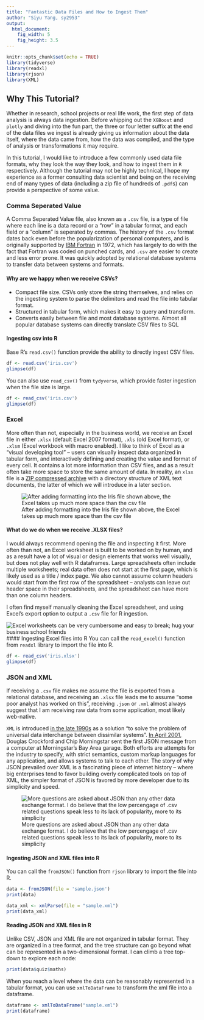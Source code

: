```yaml
---
title: "Fantastic Data Files and How to Ingest Them"
author: "Siyu Yang, sy2953"
output: 
  html_document: 
    fig_width: 5
    fig_height: 3.5
---
```


```r
knitr::opts_chunk$set(echo = TRUE)
library(tidyverse)
library(readxl)
library(rjson)
library(XML)

```


## Why This Tutorial?
Whether in research, school projects or real life work, the first step of data analysis is always data ingestion. Before whipping out the `XGBoost` and `plotly` and diving into the fun part, the three or four letter suffix at the end of the data files we ingest is already giving us information about the data itself, where the data came from, how the data was compiled, and the type of analysis or transformations it may require. 

In this tutorial, I would like to introduce a few commonly used data file formats, why they look the way they look, and how to ingest them in `R` respectively. Although the tutorial may not be highly technical, I hope my experience as a former consulting data scientist and being on the receiving end of many types of data (including a zip file of hundreds of `.pdf`s) can provide a perspective of some value.

### Comma Seperated Value
A Comma Seperated Value file, also known as a `.csv` file, is a type of file where each line is a data record or a "row" in a tabular format, and each field or a "column" is seperated by commas. The history of the `.csv` format dates back even before the popularization of personal computers, and is originally supported by [IBM Fortran](https://blog.sqlizer.io/posts/csv-history/) in 1972, which has largely to do with the fact that Fortran was coded on punched cards, and `.csv` are easier to create and less error prone. It was quickly adopted by relational database systems to transfer data between systems and formats.

#### Why are we happy when we receive CSVs?
- Compact file size. CSVs only store the string themselves, and relies on the ingesting system to parse the delimitors and read the file into tabular format.
- Structured in tabular form, which makes it easy to query and transform.
- Converts easily between file and most database systems. Almost all popular database systems can directly translate CSV files to SQL

#### Ingesting csv into R
Base R's `read.csv()` function provide the ability to directly ingest CSV files.
```r
df <- read.csv('iris.csv')
glimpse(df)
```
You can also use `read_csv()` from `tydyverse`, which provide faster ingestion when the file size is large.

```r
df <- read_csv('iris.csv')
glimpse(df)
```

### Excel
More often than not, especially in the business world, we receive an Excel file in either `.xlsx` (default Excel 2007 format), `.xls` (old Excel format), or `.xlsm` (Excel workbook with macro enabled). I like to think of Excel as a "visual developing tool" -- users can visually inspect data organized in tabular form, and interactively defining and creating the value and format of every cell. It contains a lot more information than CSV files, and as a result often take more space to store the same amount of data. In reality, an `xlsx` file is a [ZIP compressed archive](https://en.wikipedia.org/wiki/Microsoft_Excel) with a directory structure of XML text documents, the latter of which we will introduce in a later section.

![After adding formatting into the Iris file shown above, the Excel takes up much more space than the csv file](fig1.png)

#### What do we do when we receive .XLSX files?
I would always recommend opening the file and inspecting it first. More often than not, an Excel worksheet is built to be worked on by human, and as a result have a lot of visual or design elements that works well visually, but does not play well with R dataframes. Large spreadsheets often include multiple worksheets; real data often does not start at the first page, which is likely used as a title / index page. We also cannot assume column headers would start from the first row of the spreadsheet -- analysts can leave out header space in their spreadsheets, and the spreadsheet can have more than one column headers.

I often find myself manually cleaning the Excel spreadsheet, and using Excel's export option to output a `.csv` file for R ingestion.

![Excel worksheets can be very cumbersome and easy to break; hug your business school friends](fig2.png)
#### Ingesting Excel files into R
You can call the `read_excel()` function from `readxl` library to import the file into R.

```r
df <- read_csv('iris.xlsx')
glimpse(df)
```
### JSON and XML
If receiving a `.csv` file makes me assume the file is exported from a relational database, and receiving an `.xlsx` file leads me to assume "some poor analyst has worked on this", receiving `.json` or `.xml` almost always suggest that I am receiving raw data from some application, most likely web-native.

`XML` is introduced [in the late 1990s](https://www.toptal.com/web/json-vs-xml-part-1) as a solution "to solve the problem of universal data interchange between dissimilar systems". [In April 2001](https://twobithistory.org/2017/09/21/the-rise-and-rise-of-json.html), Douglas Crockford and Chip Morningstar sent the first JSON message from a computer at Morningstar’s Bay Area garage. Both efforts are attempts for the industry to specify, with strict semantics, custom markup languages for any application, and allows systems to talk to each other. The story of why JSON prevailed over XML is a fascinating piece of internet history -- where big enterprises tend to favor building overly complicated tools on top of XML, the simpler format of JSON is favored by more developer due to its simplicity and speed.

![More questions are asked about JSON than any other data exchange format. I do believe that the low percengage of .csv related questions speak less to its lack of popularity, more to its simplicity](fig2.png)

#### Ingesting JSON and XML files into R
You can call the `fromJSON()` function from `rjson` library to import the file into R.

```r
data <- fromJSON(file = 'sample.json')
print(data)
```
```r
data_xml <- xmlParse(file = "sample.xml")
print(data_xml)

```
#### Reading JSON and XML files in R

Unlike CSV, JSON and XML file are not organized in tabular format. They are organized in a tree format, and the tree structure can go beyond what can be represented in a two-dimensional format. I can climb a tree top-down to explore each node:

```r
print(data$quiz$maths)

```

When you reach a level where the data can be reasonably represented in a tabular format, you can use `xmlToDataFrame` to transform the xml file into a dataframe.

```r
dataframe <- xmlToDataFrame("sample.xml")
print(dataframe)
```



